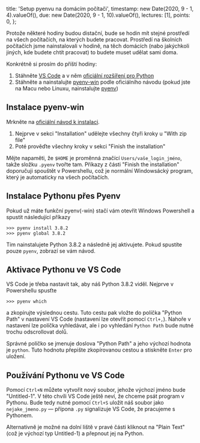   title: 'Setup pyenvu na domácím počítači',
  timestamp: new Date(2020, 9 - 1, 4).valueOf(),
  due: new Date(2020, 9 - 1, 10).valueOf(),
  lectures: [1],
  points: 0,
};

Protože některé hodiny budou distační, bude se hodin mít stejné prostředí na všech počítačích, na kterých budete pracovat. Prostředí na školních počítačích jsme nainstalovali v hodině, na těch domácích (nabo jakýchkoli jiných, kde budete chtít pracovat) to budete muset udělat sami doma.

Konkrétně si prosím do příští hodiny:

1. Stáhněte [VS Code](https://code.visualstudio.com/) a v něm [oficiální rozšíření pro Python](https://marketplace.visualstudio.com/items?itemName=ms-python.python)
2. Stáhněte a nainstalujte [pyenv-win](https://github.com/pyenv-win/pyenv-win#installation) podle oficiálního návodu (pokud jste na Macu nebo Linuxu, nainstalujte [pyenv](https://github.com/pyenv/pyenv))

## Instalace pyenv-win

Mrkněte na [oficiální návod k instalaci](https://github.com/pyenv-win/pyenv-win#installation).

1. Nejprve v sekci "Installation" udělejte všechny čtyři kroky u "With zip file"
2. Poté prověďte všechny kroky v sekci "Finish the installation"

Mějte napaměti, že `$HOME` je proměnná značící `Users/vaše_login_jméno`, takže složku `.pyenv` tvořte tam. Příkazy z části "Finish the installation" doporučuji spouštět v Powershellu, což je normální Windowsácký program, který je automaticky na všech počítačích.

## Instalace Pythonu přes Pyenv

Pokud už máte funkční pyenv(-win) stačí vám otevřít Windows Powershell a spustit následující příkazy

```shell
>>> pyenv install 3.8.2
>>> pyenv global 3.8.2
```

Tím nainstalujete Python 3.8.2 a následně jej aktivujete. Pokud spustíte pouze `pyenv`, zobrazí se vám návod.

## Aktivace Pythonu ve VS Code

VS Code je třeba nastavit tak, aby náš Python 3.8.2 viděl. Nejprve v Powershellu spusťte

```shell
>>> pyenv which
```

a zkopírujte výslednou cestu. Tuto cestu pak vložte do políčka "Python Path" v nastavení VS Code (nastavení lze otevřít pomocí `Ctrl+,`). Nahoře v nastavení lze políčka vyhledávat, ale i po vyhledání `Python Path` bude nutné trochu odscrollovat dolů.

Správné políčko se jmenuje doslova "Python Path" a jeho výchozí hodnota je `python`. Tuto hodnotu přepište zkopírovanou cestou a stiskněte `Enter` pro uložení.

## Používání Pythonu ve VS Code

Pomocí `Ctrl+N` můžete vytvořit nový soubor, jehože výchozí jméno bude "Untitled-1". V této chvíli VS Code ještě neví, že chceme psát program v Pythonu. Bude tedy nutné pomocí `Ctrl+S` uložit náš soubor jako `nejake_jmeno.py` — přípona `.py` signalizuje VS Code, že pracujeme s Pythonem.

Alternativně je možné na dolní liště v pravé části kliknout na "Plain Text" (což je výchozí typ Untitled-1) a přepnout jej na Python.
